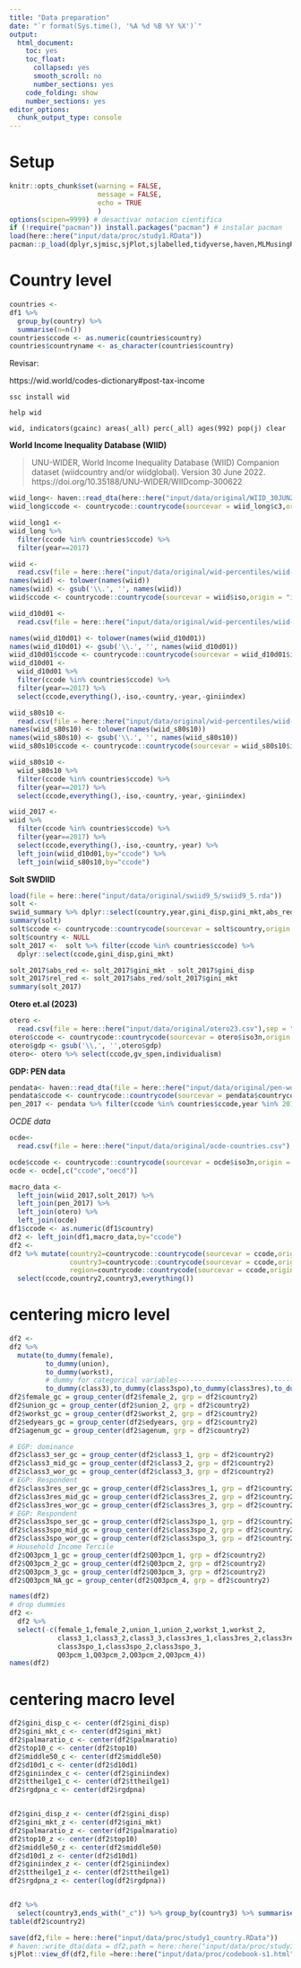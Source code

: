 ```yaml
---
title: "Data preparation"
date: "`r format(Sys.time(), '%A %d %B %Y %X')`"
output: 
  html_document: 
    toc: yes
    toc_float:
      collapsed: yes
      smooth_scroll: no
      number_sections: yes
    code_folding: show  
    number_sections: yes
editor_options: 
  chunk_output_type: console
---
```


# Setup

```r
knitr::opts_chunk$set(warning = FALSE, 
                      message = FALSE, 
                      echo = TRUE 
                      )
options(scipen=9999) # desactivar notacion cientifica
if (!require("pacman")) install.packages("pacman") # instalar pacman
load(here::here("input/data/proc/study1.RData"))
pacman::p_load(dplyr,sjmisc,sjPlot,sjlabelled,tidyverse,haven,MLMusingR)
```

# Country level

```r
countries <- 
df1 %>% 
  group_by(country) %>% 
  summarise(n=n())
countries$ccode <- as.numeric(countries$country)
countries$countryname <- as_character(countries$country)
```


Revisar:

https://wid.world/codes-dictionary#post-tax-income

```
ssc install wid

help wid

wid, indicators(gcainc) areas(_all) perc(_all) ages(992) pop(j) clear
```


**World Income Inequality Database (WIID)** 

> UNU-WIDER, World Income Inequality Database (WIID) Companion dataset (wiidcountry and/or wiidglobal). Version 30 June 2022. https://doi.org/10.35188/UNU-WIDER/WIIDcomp-300622

```r
wiid_long<- haven::read_dta(here::here("input/data/original/WIID_30JUN2022_0/WIID_30JUN2022_0.dta"))
wiid_long$ccode <- countrycode::countrycode(sourcevar = wiid_long$c3,origin = "iso3c",destination = "iso3n")

wiid_long1 <- 
wiid_long %>% 
  filter(ccode %in% countries$ccode) %>% 
  filter(year==2017)

```

```r
wiid <- 
  read.csv(file = here::here("input/data/original/wid-percentiles/wiid-data-2015-2020.csv"),sep = ";")
names(wiid) <- tolower(names(wiid))
names(wiid) <- gsub('\\.', '', names(wiid))
wiid$ccode <- countrycode::countrycode(sourcevar = wiid$iso,origin = "iso3c",destination = "iso3n")

wiid_d10d01 <- 
  read.csv(file = here::here("input/data/original/wid-percentiles/wiid-data-D10D01-ratio.csv"),sep = ";")

names(wiid_d10d01) <- tolower(names(wiid_d10d01))
names(wiid_d10d01) <- gsub('\\.', '', names(wiid_d10d01))
wiid_d10d01$ccode <- countrycode::countrycode(sourcevar = wiid_d10d01$iso,origin = "iso3c",destination = "iso3n")
wiid_d10d01 <- 
  wiid_d10d01 %>%  
  filter(ccode %in% countries$ccode) %>% 
  filter(year==2017) %>% 
  select(ccode,everything(),-iso,-country,-year,-giniindex) 

wiid_s80s10 <- 
  read.csv(file = here::here("input/data/original/wid-percentiles/wiid-data-P80P20.csv"),sep = ";")
names(wiid_s80s10) <- tolower(names(wiid_s80s10))
names(wiid_s80s10) <- gsub('\\.', '', names(wiid_s80s10))
wiid_s80s10$ccode <- countrycode::countrycode(sourcevar = wiid_s80s10$iso,origin = "iso3c",destination = "iso3n")

wiid_s80s10 <- 
  wiid_s80s10 %>%  
  filter(ccode %in% countries$ccode) %>% 
  filter(year==2017) %>% 
  select(ccode,everything(),-iso,-country,-year,-giniindex) 

wiid_2017 <- 
wiid %>% 
  filter(ccode %in% countries$ccode) %>% 
  filter(year==2017) %>% 
  select(ccode,everything(),-iso,-country,-year) %>% 
  left_join(wiid_d10d01,by="ccode") %>% 
  left_join(wiid_s80s10,by="ccode")
```



**Solt SWDIID**
```r
load(file = here::here("input/data/original/swiid9_5/swiid9_5.rda"))
solt <- 
swiid_summary %>% dplyr::select(country,year,gini_disp,gini_mkt,abs_red,rel_red) %>% dplyr::filter(year %in% c(2016))
summary(solt)
solt$ccode <- countrycode::countrycode(sourcevar = solt$country,origin = "country.name",destination = "iso3n")
solt$country <- NULL
solt_2017 <-  solt %>% filter(ccode %in% countries$ccode) %>% 
  dplyr::select(ccode,gini_disp,gini_mkt)

solt_2017$abs_red <- solt_2017$gini_mkt - solt_2017$gini_disp 
solt_2017$rel_red <- solt_2017$abs_red/solt_2017$gini_mkt
summary(solt_2017)
```

**Otero et.al (2023)**

```r
otero <- 
  read.csv(file = here::here("input/data/original/otero23.csv"),sep = ";")
otero$ccode <- countrycode::countrycode(sourcevar = otero$iso3n,origin = "iso2c",destination = "iso3n")
otero$gdp <- gsub('\\,', '',otero$gdp) 
otero<- otero %>% select(ccode,gv_spen,individualism)
```


**GDP: PEN data**
```r
pendata<- haven::read_dta(file = here::here("input/data/original/pen-world/pwt1001.dta"))
pendata$ccode <- countrycode::countrycode(sourcevar = pendata$countrycode,origin = "iso3c",destination = "iso3n")
pen_2017 <- pendata %>% filter(ccode %in% countries$ccode,year %in% 2017) %>% select(ccode,everything(),-country,-countrycode,-currency_unit,-year)
```

*OCDE data*
```r
ocde<- 
  read.csv(file = here::here("input/data/original/ocde-countries.csv"),sep = ",")

ocde$ccode <- countrycode::countrycode(sourcevar = ocde$iso3n,origin = "iso3c",destination = "iso3n")
ocde <- ocde[,c("ccode","oecd")]
```


```r
macro_data <- 
  left_join(wiid_2017,solt_2017) %>%
  left_join(pen_2017) %>% 
  left_join(otero) %>%
  left_join(ocde) 
df1$ccode <- as.numeric(df1$country)
df2 <- left_join(df1,macro_data,by="ccode")
df2 <- 
df2 %>% mutate(country2=countrycode::countrycode(sourcevar = ccode,origin = "iso3n",destination = "iso3c"),
               country3=countrycode::countrycode(sourcevar = ccode,origin = "iso3n",destination = "country.name"),
               region=countrycode::countrycode(sourcevar = ccode,origin = "iso3n",destination = "region23")) %>% 
  select(ccode,country2,country3,everything())
```

# centering micro level


```r
df2 <- 
df2 %>% 
  mutate(to_dummy(female),
         to_dummy(union),
         to_dummy(workst),
         # dummy for categorical variables-------------------------------------
         to_dummy(class3),to_dummy(class3spo),to_dummy(class3res),to_dummy(Q03pcm))
df2$female_gc = group_center(df2$female_2, grp = df2$country2)
df2$union_gc = group_center(df2$union_2, grp = df2$country2)
df2$workst_gc = group_center(df2$workst_2, grp = df2$country2)
df2$edyears_gc = group_center(df2$edyears, grp = df2$country2)
df2$agenum_gc = group_center(df2$agenum, grp = df2$country2)

# EGP: dominance
df2$class3_ser_gc = group_center(df2$class3_1, grp = df2$country2)
df2$class3_mid_gc = group_center(df2$class3_2, grp = df2$country2)
df2$class3_wor_gc = group_center(df2$class3_3, grp = df2$country2)
# EGP: Respondent
df2$class3res_ser_gc = group_center(df2$class3res_1, grp = df2$country2)
df2$class3res_mid_gc = group_center(df2$class3res_2, grp = df2$country2)
df2$class3res_wor_gc = group_center(df2$class3res_3, grp = df2$country2)
# EGP: Respondent
df2$class3spo_ser_gc = group_center(df2$class3spo_1, grp = df2$country2)
df2$class3spo_mid_gc = group_center(df2$class3spo_2, grp = df2$country2)
df2$class3spo_wor_gc = group_center(df2$class3spo_3, grp = df2$country2)
# Household Income Tercile
df2$Q03pcm_1_gc = group_center(df2$Q03pcm_1, grp = df2$country2)
df2$Q03pcm_2_gc = group_center(df2$Q03pcm_2, grp = df2$country2)
df2$Q03pcm_3_gc = group_center(df2$Q03pcm_3, grp = df2$country2)
df2$Q03pcm_NA_gc = group_center(df2$Q03pcm_4, grp = df2$country2)

names(df2)
# drop dummies
df2 <- 
  df2 %>% 
  select(-c(female_1,female_2,union_1,union_2,workst_1,workst_2,
            class3_1,class3_2,class3_3,class3res_1,class3res_2,class3res_3,
            class3spo_1,class3spo_2,class3spo_3,
            Q03pcm_1,Q03pcm_2,Q03pcm_2,Q03pcm_4))
names(df2)
```


# centering macro level

```r
df2$gini_disp_c <- center(df2$gini_disp)
df2$gini_mkt_c <- center(df2$gini_mkt)
df2$palmaratio_c <- center(df2$palmaratio)
df2$top10_c <- center(df2$top10)
df2$middle50_c <- center(df2$middle50)
df2$d10d1_c <- center(df2$d10d1)
df2$giniindex_c <- center(df2$giniindex)
df2$ttheilge1_c <- center(df2$ttheilge1)
df2$rgdpna_c <- center(df2$rgdpna)


df2$gini_disp_z <- center(df2$gini_disp)
df2$gini_mkt_z <- center(df2$gini_mkt)
df2$palmaratio_z <- center(df2$palmaratio)
df2$top10_z <- center(df2$top10)
df2$middle50_z <- center(df2$middle50)
df2$d10d1_z <- center(df2$d10d1)
df2$giniindex_z <- center(df2$giniindex)
df2$ttheilge1_z <- center(df2$ttheilge1)
df2$rgdpna_z <- center(log(df2$rgdpna))


df2 %>% 
  select(country3,ends_with("_c")) %>% group_by(country3) %>% summarise_all(.funs = mean) %>% View()
table(df2$country2)
```


```r
save(df2,file = here::here("input/data/proc/study1_country.RData"))
# haven::write_dta(data = df2,path = here::here("input/data/proc/study1_country.dta"))
sjPlot::view_df(df2,file =here::here("input/data/proc/codebook-s1.html") )
```
